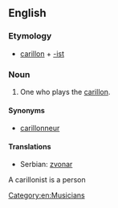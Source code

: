 ==English==

===Etymology===
* [[carillon]] + [[-ist]]

===Noun===
{{en-noun}}
# One who plays the [[carillon]].

====Synonyms====
* [[carillonneur]]

====Translations====
* Serbian: [[zvonar]] {{m}}

[[Category:en:Musicians]]
A carillonist is a person